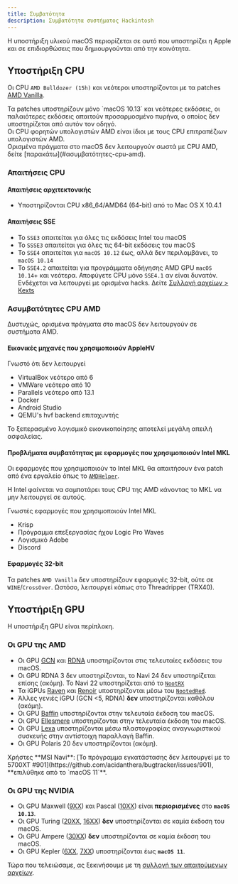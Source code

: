```yaml
---
title: Συμβατότητα
description: Συμβατότητα συστήματος Hackintosh
---
```



Η υποστήριξη υλικού macOS περιορίζεται σε αυτό που υποστηρίζει η Apple και σε επιδιορθώσεις που δημιουργούνται από την κοινότητα.

## Υποστήριξη CPU

Οι CPU `AMD Bulldozer (15h)` και νεότεροι υποστηρίζονται με τα patches [AMD Vanilla](https://github.com/AMD-OSX/AMD_Vanilla).

<Aside type="caution">
Τα patches υποστηρίζουν μόνο `macOS 10.13` και νεότερες εκδόσεις, οι παλαιότερες εκδόσεις απαιτούν προσαρμοσμένο πυρήνα, ο οποίος δεν υποστηρίζεται από αυτόν τον οδηγό.
</Aside>

<Aside type="tip">
Οι CPU φορητών υπολογιστών AMD είναι ίδιοι με τους CPU επιτραπέζιων υπολογιστών AMD.
</Aside>

<Aside type="danger">
Ορισμένα πράγματα στο macOS δεν λειτουργούν σωστά με CPU AMD, δείτε [παρακάτω](#ασυμβατότητες-cpu-amd).
</Aside>

### Απαιτήσεις CPU

#### Απαιτήσεις αρχιτεκτονικής

- Υποστηρίζονται CPU x86_64/AMD64 (64-bit) από το Mac OS X 10.4.1

#### Απαιτήσεις SSE

- Το `SSE3` απαιτείται για όλες τις εκδόσεις Intel του macOS
- Το `SSSE3` απαιτείται για όλες τις 64-bit εκδόσεις του macOS
- Το `SSE4` απαιτείται για `macOS 10.12` έως, αλλά δεν περιλαμβάνει, το `macOS 10.14`
- Το `SSE4.2` απαιτείται για προγράμματα οδήγησης AMD GPU `macOS 10.14`+ και νεότερα. Αποφύγετε CPU μόνο `SSE4.1` αν είναι δυνατόν. Ενδέχεται να λειτουργεί με ορισμένα hacks. Δείτε [Συλλογή αρχείων > Kexts](/gr/guides/hackintosh/gathering-files/kexts/)

### Ασυμβατότητες CPU AMD

Δυστυχώς, ορισμένα πράγματα στο macOS δεν λειτουργούν σε συστήματα AMD.

#### Εικονικές μηχανές που χρησιμοποιούν AppleHV

Γνωστό ότι δεν λειτουργεί

- VirtualBox νεότερο από 6
- VMWare νεότερο από 10
- Parallels νεότερο από 13.1
- Docker
- Android Studio
- QEMU's hvf backend επιταχυντής

<Aside type="danger">
Το ξεπερασμένο λογισμικό εικονικοποίησης αποτελεί μεγάλη απειλή ασφαλείας.
</Aside>

#### Προβλήματα συμβατότητας με εφαρμογές που χρησιμοποιούν Intel MKL

Οι εφαρμογές που χρησιμοποιούν το Intel MKL θα απαιτήσουν ένα patch από ένα εργαλείο όπως το [`AMDHelper`](https://github.com/alvindimas05/AMDHelper).

Η Intel φαίνεται να σαμποτάρει τους CPU της AMD κάνοντας το MKL να μην λειτουργεί σε αυτούς.

Γνωστές εφαρμογές που χρησιμοποιούν Intel MKL

- Krisp
- Πρόγραμμα επεξεργασίας ήχου Logic Pro Waves
- Λογισμικό Adobe
- Discord

#### Εφαρμογές 32-bit

Τα patches `AMD Vanilla` δεν υποστηρίζουν εφαρμογές 32-bit, ούτε σε `WINE`/`CrossOver`. Ωστόσο, λειτουργεί κάπως στο Threadripper (TRX40).

## Υποστήριξη GPU

Η υποστήριξη GPU είναι περίπλοκη.

### Οι GPU της AMD

- Οι GPU [GCN](https://en.wikipedia.org/wiki/Graphics_Core_Next) και [RDNA](<https://en.wikipedia.org/wiki/RDNA_(microarchitecture)>) υποστηρίζονται στις τελευταίες εκδόσεις του macOS.
- Οι GPU RDNA 3 δεν υποστηρίζονται, το Navi 24 δεν υποστηρίζεται επίσης (ακόμη). Το Navi 22 υποστηρίζεται από το [`NootRX`](/gr/applehax/nootrx/)
- Τα iGPUs [Raven](https://www.techpowerup.com/gpu-specs/amd-raven.g816) και [Renoir](https://www.techpowerup.com/gpu-specs/amd-renoir.g1058) υποστηρίζονται μέσω του [`NootedRed`](/gr/applehax/nootedred/).
- Άλλες γενιές iGPU (GCN \<5, RDNA) **δεν** υποστηρίζονται καθόλου (ακόμη).
- Οι GPU [Baffin](https://www.techpowerup.com/gpu-specs/amd-baffin.g796) υποστηρίζονται στην τελευταία έκδοση του macOS.
- Οι GPU [Ellesmere](https://www.techpowerup.com/gpu-specs/amd-ellesmere.g795) υποστηρίζονται στην τελευταία έκδοση του macOS.
- Οι GPU [Lexa](https://www.techpowerup.com/gpu-specs/amd-lexa.g806) υποστηρίζονται μέσω πλαστογραφίας αναγνωριστικού συσκευής στην αντίστοιχη παραλλαγή Baffin.
- Οι GPU Polaris 20 δεν υποστηρίζονται (ακόμη).

<Aside type="danger">
Χρήστες **MSI Navi**: [Το πρόγραμμα εγκατάστασης δεν λειτουργεί με το 5700XT #901](https://github.com/acidanthera/bugtracker/issues/901), **επιλύθηκε από το `macOS 11`**.
</Aside>

### Οι GPU της NVIDIA

- Οι GPU Maxwell ([9XX](https://en.wikipedia.org/wiki/GeForce_900_series)) και Pascal ([10XX](https://en.wikipedia.org/wiki/GeForce_10_series)) είναι **περιορισμένες** στο **`macOS 10.13`**.
- Οι GPU Turing ([20XX](https://en.wikipedia.org/wiki/GeForce_20_series), [16XX](https://en.wikipedia.org/wiki/GeForce_16_series)) **δεν** υποστηρίζονται σε καμία έκδοση του macOS.
- Οι GPU Ampere ([30XX](https://en.wikipedia.org/wiki/GeForce_30_series)) **δεν** υποστηρίζονται σε καμία έκδοση του macOS.
- Οι GPU Kepler ([6XX](https://en.wikipedia.org/wiki/GeForce_600_series), [7XX](https://en.wikipedia.org/wiki/GeForce_700_series)) υποστηρίζονται έως **`macOS 11`**.

Τώρα που τελειώσαμε, ας ξεκινήσουμε με τη [συλλογή των απαιτούμενων αρχείων](/gr/guides/hackintosh/gathering-files/).
